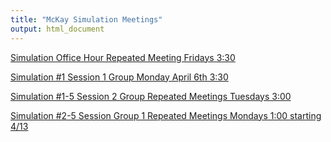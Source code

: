 ```yaml
---
title: "McKay Simulation Meetings"
output: html_document
---
```


[Simulation Office Hour Repeated Meeting Fridays 3:30]( https://uoregon.zoom.us/j/425386254?pwd=d1ZwdjhzSFR2K0RCcjRrN01nMFRkdz09)

[Simulation #1 Session 1 Group Monday April 6th 3:30]( https://uoregon.zoom.us/j/399307811?pwd=QWZTN3Y1bWF2c3Voa2FxQnRFM0dNdz09)

[Simulation #1-5 Session 2 Group Repeated Meetings Tuesdays 3:00](https://uoregon.zoom.us/j/962407565?pwd=cG1TVGptV0crWFB0bFVycHpaalM2UT09)

[Simulation #2-5 Session Group 1 Repeated Meetings Mondays 1:00 starting 4/13](https://uoregon.zoom.us/j/664980951?pwd=UzFqSk50WG9nZU10bXlPdFZaMVRVQT09)


